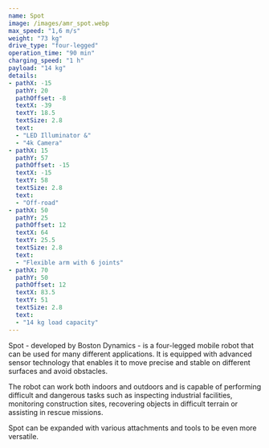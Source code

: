 ```yaml
---
name: Spot
image: /images/amr_spot.webp
max_speed: "1,6 m/s"
weight: "73 kg"
drive_type: "four-legged"
operation_time: "90 min"
charging_speed: "1 h"
payload: "14 kg"
details:
- pathX: -15
  pathY: 20
  pathOffset: -8
  textX: -39
  textY: 18.5
  textSize: 2.8
  text:
  - "LED Illuminator &"
  - "4k Camera"
- pathX: 15
  pathY: 57
  pathOffset: -15
  textX: -15
  textY: 58
  textSize: 2.8
  text:
  - "Off-road"
- pathX: 50
  pathY: 25
  pathOffset: 12
  textX: 64
  textY: 25.5
  textSize: 2.8
  text:
  - "Flexible arm with 6 joints"
- pathX: 70
  pathY: 50
  pathOffset: 12
  textX: 83.5
  textY: 51
  textSize: 2.8
  text:
  - "14 kg load capacity"
---
```

Spot - developed by Boston Dynamics - is a four-legged mobile robot that can be used for many different applications. It is equipped with advanced sensor technology that enables it to move precise and stable on different surfaces and avoid obstacles.

The robot can work both indoors and outdoors and is capable of performing difficult and dangerous tasks such as inspecting industrial facilities, monitoring construction sites, recovering objects in difficult terrain or assisting in rescue missions.

Spot can be expanded with various attachments and tools to be even more versatile.
